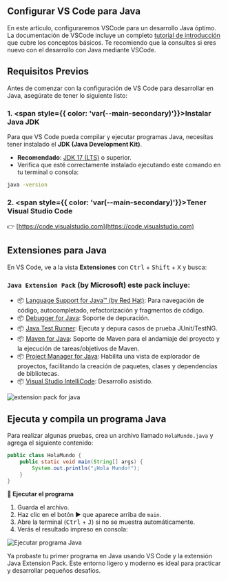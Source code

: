 
## Configurar VS Code para Java

En este artículo, configuraremos VSCode para un desarrollo Java óptimo. La documentación de VSCode incluye un completo [tutorial de introducción](https://code.visualstudio.com/docs/java/java-tutorial) que cubre los conceptos básicos. Te recomiendo que la consultes si eres nuevo con el desarrollo con Java mediante VSCode.

## __Requisitos Previos__

Antes de comenzar con la configuración de VS Code para desarrollar en Java, asegúrate de tener lo siguiente listo:
<br />

### __1. <span style={{ color: 'var(--main-secondary)'}}>Instalar Java JDK</span>__

Para que VS Code pueda compilar y ejecutar programas Java, necesitas tener instalado el **JDK (Java Development Kit)**.

* __Recomendado__: [JDK 17 (LTS)](https://www.oracle.com/java/technologies/javase/jdk17-archive-downloads.html) o superior.
* Verifica que esté correctamente instalado ejecutando este comando en tu terminal o consola:

```bash
java -version
```

### __2. <span style={{ color: 'var(--main-secondary)'}}>Tener Visual Studio Code</span>__

👉 [https://code.visualstudio.com](https://code.visualstudio.com)


## __Extensiones para Java__

En VS Code, ve a la vista __Extensiones__ con <kbd>Ctrl</kbd> + <kbd>Shift</kbd> + <kbd>X</kbd> y busca:
<br />
### __`Java Extension Pack` (by Microsoft) este pack incluye__:

- 📦 [Language Support for Java™ (by Red Hat)](https://marketplace.visualstudio.com/items?itemName=redhat.java): Para navegación de código, autocompletado, refactorización y fragmentos de código.
- 📦 [Debugger for Java](https://marketplace.visualstudio.com/items?itemName=vscjava.vscode-java-debug): Soporte de depuración.
- 📦 [Java Test Runner](https://marketplace.visualstudio.com/items?itemName=vscjava.vscode-java-test): Ejecuta y depura casos de prueba JUnit/TestNG.
- 📦 [Maven for Java](https://marketplace.visualstudio.com/items?itemName=vscjava.vscode-maven): Soporte de Maven para el andamiaje del proyecto y la ejecución de tareas/objetivos de Maven.
- 📦 [Project Manager for Java](https://marketplace.visualstudio.com/items?itemName=vscjava.vscode-java-dependency): Habilita una vista de explorador de proyectos, facilitando la creación de paquetes, clases y dependencias de bibliotecas.
- 📦 [Visual Studio IntelliCode](https://marketplace.visualstudio.com/items?itemName=VisualStudioExptTeam.vscodeintellicode): Desarrollo asistido.

![extension pack for java](https://mcherrera.dev/assets/img/java/extension-pack-for-java.webp)



## __Ejecuta y compila un programa Java__

Para realizar algunas pruebas, crea un archivo llamado `HolaMundo.java` y agrega el siguiente contenido:


```java
public class HolaMundo {
    public static void main(String[] args) {
        System.out.println("¡Hola Mundo!");
    }
}
```

__🚀 Ejecutar el programa__

1. Guarda el archivo.
2. Haz clic en el botón ▶️ que aparece arriba de `main`.
3. Abre la terminal (<kbd>Ctrl</kbd> + <kbd>J</kbd>) si no se muestra automáticamente.
4. Verás el resultado impreso en consola:

<img src={imgRunProgram} alt="Ejecutar programa Java"/>

Ya probaste tu primer programa en Java usando VS Code y la extensión Java Extension Pack. Este entorno ligero y moderno es ideal para practicar y desarrollar pequeños desafíos.

